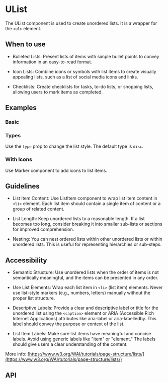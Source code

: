 

<Meta of={UList} />

# UList

The UList component is used to create unordered lists. It is a wrapper for the `<ul>` element.

## When to use

- Bulleted Lists: Present lists of items with simple bullet points to convey information in an easy-to-read format.

- Icon Lists: Combine icons or symbols with list items to create visually appealing lists, such as a list of social
media icons and links.

- Checklists: Create checklists for tasks, to-do lists, or shopping lists, allowing users to mark items as completed.

## Examples

### Basic

<Canvas of={Basic} />

### Types

Use the `type` prop to change the list style. The default type is `disc`.

<Canvas of={Types} />

### With Icons

Use Marker component to add icons to list items.

<Canvas of={WithIcons} />

## Guidelines

- List Item Content: Use ListItem component to wrap  list item content in `<li>` element. Each list item should contain
a single item of content or a group of related content.

- List Length: Keep unordered lists to a reasonable length. If a list becomes too long, consider breaking it into smaller
sub-lists or sections for improved comprehension.

- Nesting: You can nest ordered lists within other unordered lists or within unordered lists. This is useful
for representing hierarchies or sub-steps.

## Accessibility

- Semantic Structure: Use unordered lists when the order of items is not semantically meaningful, and the items can be
presented in any order.

- Use List Elements: Wrap each list item in `<li>` (list item) elements. Never use list-style markers (e.g., numbers,
letters) manually without the proper list structure.

- Descriptive Labels: Provide a clear and descriptive label or title for the unordered list using the `<caption>`
element or ARIA (Accessible Rich Internet Applications) attributes like aria-label or aria-labelledby. This label should
convey the purpose or context of the list.

- List Item Labels: Make sure list items have meaningful and concise labels. Avoid using generic labels like "item"
or "element." The labels should give users a clear understanding of the content.

More info: [https://www.w3.org/WAI/tutorials/page-structure/lists/](https://www.w3.org/WAI/tutorials/page-structure/lists/)

## API

<ArgTypes />
